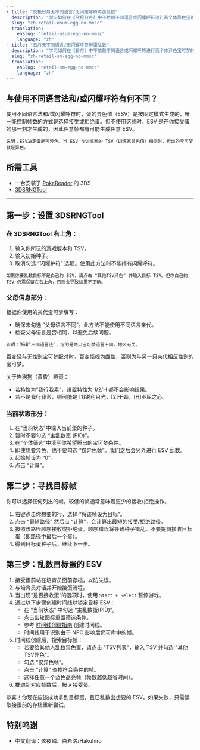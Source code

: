 ```yaml
---
- title: "究极日月无不同语言/无闪耀呼符孵蛋乱数"
  description: "学习如何在《究极日月》中不依赖不同语言或闪耀呼符进行高个体异色宝可梦的孵蛋乱数。"
  slug: "zh-retail-usum-egg-no-mmsc"
  translation:
    enSlug: "retail-usum-egg-no-mmsc"
    language: "zh"
- title: "日月无不同语言/无闪耀呼符孵蛋乱数"
  description: "学习如何在《日月》中不依赖不同语言或闪耀呼符进行高个体异色宝可梦的孵蛋乱数。"
  slug: "zh-retail-sm-egg-no-mmsc"
  translation:
    enSlug: "retail-sm-egg-no-mmsc"
    language: "zh"
---
```


## 与使用不同语言法和/或闪耀呼符有何不同？

使用不同语言法和/或闪耀呼符时，蛋的异色值（ESV）是按固定模式生成的，唯一能控制帧数的方式是选择接受或拒绝蛋。但不使用这些时，ESV 是在你接受蛋的那一刻才生成的，因此任意帧都有可能生成任意 ESV。

```
说明：ESV决定蛋是否异色。当 ESV 与训练家的 TSV（训练家异色值）相同时，孵出的宝可梦就是异色。
```

## 所需工具

- 一台安装了 [PokeReader](/install-pokereader) 的 3DS
- [3DSRNGTool](https://github.com/wwwwwwzx/3DSRNGTool/releases)

---

## 第一步：设置 3DSRNGTool

### 在 3DSRNGTool 右上角：

1. 输入你所玩的游戏版本和 TSV。
2. 输入初始种子。
3. 取消勾选 “闪耀护符” 选项。使用此方法时不能持有闪耀呼符。

```
如果你要乱数目标不是自己的 ESV，请点击 "其他TSV异色" 并输入目标 TSV。但你自己的 TSV 仍需保留在右上角，否则会导致结果不正确。
```

### 父母信息部分：

根据你使用的亲代宝可梦填写：

- 确保未勾选 “父母语言不同”。此方法不能使用不同语言亲代。
- 检查父母语言是否相同，以避免后续问题。

```
说明：所谓“不同语言法”，指的是两只宝可梦语言不同，地区无关。
```

百变怪与无性别宝可梦配对时，百变怪视为雌性，否则为与另一只亲代相反性别的宝可梦。

关于岩狗狗（黄昏）孵蛋：

- 若特性为“我行我素”，设置特性为 1/2/H 都不会影响结果。
- 若不是我行我素，则可能是 [1]锐利目光，[2]干劲，[H]不屈之心。

### 当前状态部分：

1. 在“当前状态”中输入当前蛋的种子。
2. 暂时不要勾选 “主乱数蛋 (PID)”。
3. 在“个体筛选”中填写你希望孵出的宝可梦条件。
4. 即使想要异色，也不要勾选 “仅异色帧”。我们之后会另外进行 ESV 乱数。
5. 起始帧设为 “0”。
6. 点击 “计算”。

## 第二步：寻找目标帧

你可以选择任何列出的帧。较低的帧通常意味着更少的接收/拒绝操作。

1. 右键点击你想要的行，选择 “将该帧设为目标”。
2. 点击 “最短路径” 然后点 “计算”，会计算出最短的接受/拒绝路径。
3. 按照该路径顺序接收或拒绝蛋。顺序错误将导致种子错乱。不要提前接收目标蛋（即路径中最后一个蛋）。
4. 得到目标蛋种子后，继续下一步。

## 第三步：乱数目标蛋的 ESV

1. 接受蛋前站在培育员面前存档，以防失误。
2. 与培育员对话并开始接蛋流程。
3. 当出现“是否接收蛋”的选项时，使用 `Start + Select` 暂停游戏。
4. 通过以下步骤创建时间线以锁定目标 ESV：
   - 在 “当前状态” 中勾选 “主乱数蛋(PID)”。
   - 点击齿轮图标重置筛选条件。
   - 参考 [时间线创建指南](/retail-usum-timeline) 创建时间线。
   - 时间线用于识别由于 NPC 影响后仍可命中的帧。
5. 时间线创建后，搜索目标帧：
   - 若要给其他人乱数异色蛋，请点击 "TSV列表"，输入 TSV 并勾选 "其他TSV异色"。
   - 勾选 “仅异色帧”。
   - 点击 “计算” 查找符合条件的帧。
   - 选择任意一个蓝色高亮帧（帧数越低越省时间）。
6. 推进到对应帧数后，按 `A` 接受蛋。

恭喜！你现在应该成功拿到目标蛋，且已乱数出想要的 ESV。如果失败，只需读取接蛋前的存档重新尝试。

## 特别鸣谢

- 中文翻译：炫夜鳞、白希洛/Hakuhiro
